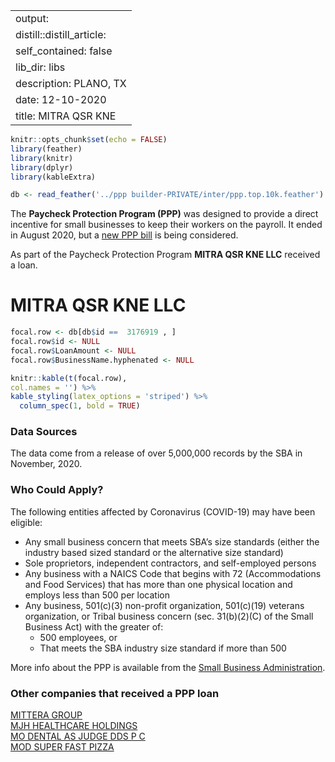 
---
output:
  distill::distill_article:
    self_contained: false
    lib_dir: libs
description: PLANO, TX 
date: 12-10-2020
title: MITRA QSR KNE 
---




```r
knitr::opts_chunk$set(echo = FALSE)
library(feather)
library(knitr)
library(dplyr)
library(kableExtra)

db <- read_feather('../ppp builder-PRIVATE/inter/ppp.top.10k.feather')

```



The **Paycheck Protection Program (PPP)** was designed to provide a direct incentive for small businesses to keep their workers on the payroll. It ended in August 2020, but a [new PPP bill](https://thehill.com/policy/finance/529092-bipartisan-support-for-new-ppp-loans-gains-momentum-in-congress) is being considered.

As part of the Paycheck Protection Program **MITRA QSR KNE LLC** received a loan.


# MITRA QSR KNE LLC 

```r
focal.row <- db[db$id ==  3176919 , ]
focal.row$id <- NULL
focal.row$LoanAmount <- NULL
focal.row$BusinessName.hyphenated <- NULL

knitr::kable(t(focal.row), 
col.names = '') %>%
kable_styling(latex_options = 'striped') %>%
  column_spec(1, bold = TRUE)


```

### Data Sources

The data come from a release of over 5,000,000 records by the SBA in November, 2020.


### Who Could Apply?

The following entities affected by Coronavirus (COVID-19) may have been eligible:

+ Any small business concern that meets SBA’s size standards (either the industry based sized standard or the alternative size standard)
+ Sole proprietors, independent contractors, and self-employed persons
+ Any business with a NAICS Code that begins with 72 (Accommodations and Food Services) that has more than one physical location and employs less than 500 per location
+ Any business, 501(c)(3) non-profit organization, 501(c)(19) veterans organization, or Tribal business concern (sec. 31(b)(2)(C) of the Small Business Act) with the greater of:
  + 500 employees, or 
  + That meets the SBA industry size standard if more than 500


More info about the PPP is available from the [Small Business Administration](https://www.sba.gov/funding-programs/loans/coronavirus-relief-options/paycheck-protection-program).

 
### Other companies that received a PPP loan 
   
 [MITTERA GROUP](/Paycheck-Protection-Program/3177112-MITTERA-GROUP) <br> [MJH HEALTHCARE HOLDINGS](/Paycheck-Protection-Program/3179789-MJH-HEALTHCARE-HOLDINGS) <br> [MO DENTAL AS JUDGE DDS P C](/Paycheck-Protection-Program/3186978-MO-DENTAL-AS-JUDGE-DDS-P-C) <br> [MOD SUPER FAST PIZZA](/Paycheck-Protection-Program/3190094-MOD-SUPER-FAST-PIZZA) <br>